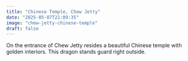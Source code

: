 ```yaml
---
title: "Chinese Temple, Chew Jetty"
date: "2025-05-07T21:09:35"
image: "chew-jetty-chinese-temple"
draft: false
---
```


On the entrance of Chew Jetty resides a beautiful Chinese temple with golden interiors. This dragon stands guard right outside.
